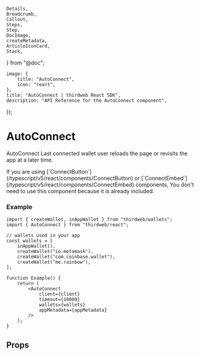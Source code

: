 	Details,
	Breadcrumb,
	Callout,
	Steps,
	Step,
	DocImage,
	createMetadata,
	ArticleIconCard,
	Stack,
} from "@doc";

	image: {
		title: "AutoConnect",
		icon: "react",
	},
	title: "AutoConnect | thirdweb React SDK",
	description: "API Reference for the AutoConnect component",
});

# AutoConnect

AutoConnect Last connected wallet user reloads the page or revisits the app at a later time.

<Callout variant='info'>
If you are using [`ConnectButton`](/typescript/v5/react/components/ConnectButton)
or [`ConnectEmbed`](/typescript/v5/react/components/ConnectEmbed) components, You don't need to use this component because it is already included.

</Callout>

### Example

```tsx
import { createWallet, inAppWallet } from "thirdweb/wallets";
import { AutoConnect } from "thirdweb/react";

// wallets used in your app
const wallets = [
	inAppWallet(),
	createWallet("io.metamask"),
	createWallet("com.coinbase.wallet"),
	createWallet("me.rainbow"),
];

function Example() {
	return (
		<AutoConnect
			client={client}
			timeout={10000}
			wallets={wallets}
			appMetadata={appMetadata}
		/>
	);
}
```

## Props

<Stack>
	<ArticleIconCard
		title="AutoConnectProps"
		icon={TablePropertiesIcon}
		href="/references/typescript/v5/AutoConnectProps"
	/>
</Stack>

